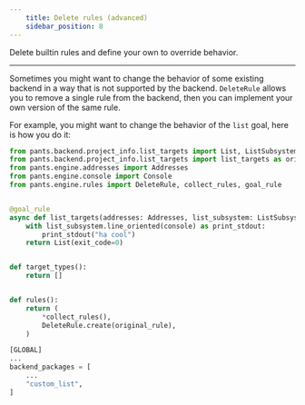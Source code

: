 ```yaml
---
    title: Delete rules (advanced)
    sidebar_position: 8
---
```


Delete builtin rules and define your own to override behavior.

---

Sometimes you might want to change the behavior of some existing backend in a way that is not supported by the backend. `DeleteRule` allows you to remove a single rule from the backend, then you can implement your own version of the same rule.

For example, you might want to change the behavior of the `list` goal, here is how you do it:


```python title="pants-plugins/custom_list/register.py"
from pants.backend.project_info.list_targets import List, ListSubsystem
from pants.backend.project_info.list_targets import list_targets as original_rule
from pants.engine.addresses import Addresses
from pants.engine.console import Console
from pants.engine.rules import DeleteRule, collect_rules, goal_rule


@goal_rule
async def list_targets(addresses: Addresses, list_subsystem: ListSubsystem, console: Console) -> List:
    with list_subsystem.line_oriented(console) as print_stdout:
        print_stdout("ha cool")
    return List(exit_code=0)


def target_types():
    return []


def rules():
    return (
        *collect_rules(),
        DeleteRule.create(original_rule),
    )
```

```python title="pants.toml"
[GLOBAL]
...
backend_packages = [
    ...
    "custom_list",
]
```

```python title="pants-plugins/custom_list/__init__.py"
```
